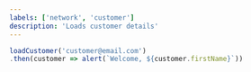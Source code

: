 ```yaml
---
labels: ['network', 'customer']
description: 'Loads customer details'
---
```


```js
loadCustomer('customer@email.com')
.then(customer => alert(`Welcome, ${customer.firstName}`))
```
